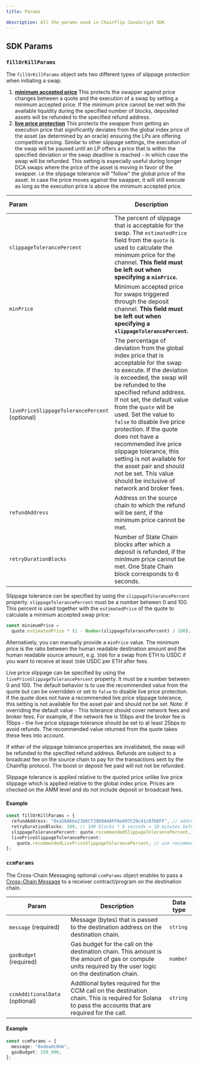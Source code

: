 ```yaml
---
title: Params

description: All the params used in Chainflip JavaScript SDK
---
```



## SDK Params

### `fillOrKillParams`

The `fillOrKillParams` object sets two different types of slippage protection when initiating a swap.

1. [**minimum accepted price**](/protocol/swapping-basics#slippage-protection)
   This protects the swapper against price changes between a quote and the execution of a swap by setting a minimum accepted price.
   If the minimum price cannot be met with the available liquidity during the specified number of blocks,
   deposited assets will be refunded to the specified refund address.
2. [**live price protection**](/protocol/swapping-basics#slippage-protection)
   This protects the swapper from getting an execution price that significantly deviates from the global index price of the asset
   (as determined by an oracle) ensuring the LPs are offering competitive pricing. Similar to other slippage settings, the execution of the swap
   will be paused until an LP offers a price that is within the specified deviation or the swap deadline is reached - in which case the swap will be refunded.
   This setting is especially useful during longer DCA swaps where the price of the asset is moving in favor of the swapper.
   i.e the slippage tolerance will "follow" the global price of the asset. In case the price
   moves against the swapper, it will still execute as long as the execution price is above the minimum accepted price.

| Param                                           | Description                                                                                                                                                                                                                                                                                                                                                                                                                                                                                                                     |           Data type           |
| :---------------------------------------------- | ------------------------------------------------------------------------------------------------------------------------------------------------------------------------------------------------------------------------------------------------------------------------------------------------------------------------------------------------------------------------------------------------------------------------------------------------------------------------------------------------------------------------------- | :---------------------------: |
| `slippageTolerancePercent`                      | The percent of slippage that is acceptable for the swap. The `estimatedPrice` field from the `quote` is used to calculate the minimum price for the channel. **This field must be left out when specifying a `minPrice`.**                                                                                                                                                                                                                                                                                                      |           `string`            |
| `minPrice`                                      | Minimum accepted price for swaps triggered through the deposit channel. **This field must be left out when specifying a `slippageTolerancePercent`.**                                                                                                                                                                                                                                                                                                                                                                           |           `string`            |
| `livePriceSlippageTolerancePercent` \(optional) | The percentage of deviation from the global index price that is acceptable for the swap to execute. If the deviation is exceeded, the swap will be refunded to the specified refund address. If not set, the default value from the `quote` will be used. Set the value to `false` to disable live price protection. If the quote does not have a recommended live price slippage tolerance, this setting is not available for the asset pair and should not be set. This value should be inclusive of network and broker fees. | `string` `false` `undefined ` |
| `refundAddress`                                 | Address on the source chain to which the refund will be sent, if the minimum price cannot be met.                                                                                                                                                                                                                                                                                                                                                                                                                               |           `string`            |
| `retryDurationBlocks`                           | Number of State Chain blocks after which a deposit is refunded, if the minimum price cannot be met. One State Chain block corresponds to 6 seconds.                                                                                                                                                                                                                                                                                                                                                                             |           `number`            |

Slippage tolerance can be specified by using the `slippageTolerancePercent`
property. `slippageTolerancePercent` must be a number between 0 and 100. This
percent is used together with the `estimatedPrice` of the quote to calculate a
minimum accepted swap price:

```ts
const minimumPrice =
  quote.estimatedPrice * (1 - Number(slippageTolerancePercent) / 100);
```

Alternatively, you can manually provide a `minPrice` value. The minimum price is
the ratio between the human readable destination amount and the human readable
source amount, e.g. `3500` for a swap from ETH to USDC if you want to receive
at least `3500` USDC per ETH after fees.

Live price slippage can be specified by using the `livePriceSlippageTolerancePercent`
property. It must be a number between 0 and 100. The default behavior is to use the recommended
value from the quote but can be overridden or set to `false` to disable live price protection.
If the quote does not have a recommended live price slippage tolerance, this setting is not
available for the asset pair and should not be set. Note: if overriding the default value -
This tolerance should cover network fees and broker fees. For example, if the network fee
is 10bps and the broker fee is 15bps - the live price slippage tolerance should be set to at
least 25bps to avoid refunds. The recommended value returned from the quote
takes these fees into account.

If either of the slippage tolerance properties are invalidated, the swap will be refunded to
the specified refund address. Refunds are subject to a broadcast fee on the source chain to pay for the
transactions sent by the Chainflip protocol. The boost or deposit fee paid will not
not be refunded.

<Callout type="warning">
  Slippage tolerance is applied relative to the quoted price unlike live price
  slippage which is applied relative to the global index price. Prices are
  checked on the AMM level and do not include deposit or broadcast fees.
</Callout>

#### Example

```typescript copy
const fillOrKillParams = {
  refundAddress: "0xa56A6be23b6Cf39D9448FF6e897C29c41c8fbDFF", // address to which assets are refunded
  retryDurationBlocks: 100, // 100 blocks * 6 seconds = 10 minutes before deposits are refunded
  slippageTolerancePercent: quote.recommendedSlippageTolerancePercent, // use recommended slippage tolerance from quote
  livePriceSlippageTolerancePercent:
    quote.recommendedLivePriceSlippageTolerancePercent, // use recommended live price slippage tolerance from quote
};
```

### `ccmParams`

The Cross-Chain Messaging optional `ccmParams` object enables to pass a [Cross-Chain Message](/protocol/cross-chain-messaging/overview)
to a receiver contract/program on the destination chain.

| Param                          | Description                                                                                                                                              | Data type |
| ------------------------------ | -------------------------------------------------------------------------------------------------------------------------------------------------------- | --------- |
| `message` (required)           | Message (bytes) that is passed to the destination address on the destination chain.                                                                      | `string`  |
| `gasBudget` (required)         | Gas budget for the call on the destination chain. This amount is the amount of gas or compute units required by the user logic on the destination chain. | `number`  |
| `ccmAdditionalData` (optional) | Additional bytes required for the CCM call on the destination chain. This is required for Solana to pass the accounts that are required for the call.    | `string`  |

#### Example

```typescript copy
const ccmParams = {
  message: "0xdeadc0de",
  gasBudget: 250_000,
};
```
